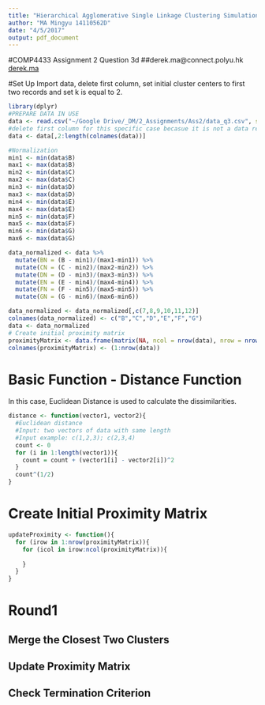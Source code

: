 ```yaml
---
title: "Hierarchical Agglomerative Single Linkage Clustering Simulation"
author: "MA Mingyu 14110562D"
date: "4/5/2017"
output: pdf_document
---
```

#COMP4433 Assignment 2 Question 3d
##derek.ma@connect.polyu.hk [derek.ma](http://derek.ma)

#Set Up
Import data, delete first column, set initial cluster centers to first two records and set k is equal to 2.
```r
library(dplyr)
#PREPARE DATA IN USE
data <- read.csv("~/Google Drive/_DM/2_Assignments/Ass2/data_q3.csv", stringsAsFactors = FALSE)
#delete first column for this specific case becasue it is not a data record
data <- data[,2:length(colnames(data))]
```

```r
#Normalization
min1 <- min(data$B)
max1 <- max(data$B)
min2 <- min(data$C)
max2 <- max(data$C)
min3 <- min(data$D)
max3 <- max(data$D)
min4 <- min(data$E)
max4 <- max(data$E)
min5 <- min(data$F)
max5 <- max(data$F)
min6 <- min(data$G)
max6 <- max(data$G)

data_normalized <- data %>%
  mutate(BN = (B - min1)/(max1-min1)) %>%
  mutate(CN = (C - min2)/(max2-min2)) %>%
  mutate(DN = (D - min3)/(max3-min3)) %>%
  mutate(EN = (E - min4)/(max4-min4)) %>%
  mutate(FN = (F - min5)/(max5-min5)) %>%
  mutate(GN = (G - min6)/(max6-min6))

data_normalized <- data_normalized[,c(7,8,9,10,11,12)]
colnames(data_normalized) <- c("B","C","D","E","F","G")
data <- data_normalized
# Create initial proximity matrix
proximityMatrix <- data.frame(matrix(NA, ncol = nrow(data), nrow = nrow(data)))
colnames(proximityMatrix) <- (1:nrow(data))
```

# Basic Function - Distance Function
In this case, Euclidean Distance is used to calculate the dissimilarities.
```r
distance <- function(vector1, vector2){
  #Euclidean distance
  #Input: two vectors of data with same length
  #Input example: c(1,2,3); c(2,3,4)
  count <- 0
  for (i in 1:length(vector1)){
    count = count + (vector1[i] - vector2[i])^2
  }
  count^(1/2)
}
```

# Create Initial Proximity Matrix
```r
updateProximity <- function(){
  for (irow in 1:nrow(proximityMatrix)){
    for (icol in irow:ncol(proximityMatrix)){
      
    }
  }
}
```

# Round1
## Merge the Closest Two Clusters
## Update Proximity Matrix
## Check Termination Criterion 


